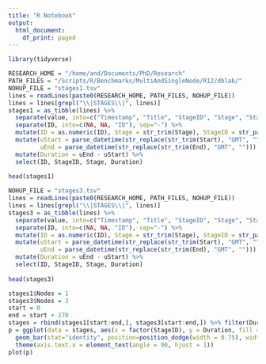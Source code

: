 ```yaml
---
title: "R Notebook"
output:
  html_document:
    df_print: paged
---
```


```r
library(tidyverse)

RESEARCH_HOME = "/home/and/Documents/PhD/Research"
PATH_FILES = "/Scripts/R/Benchmarks/MultiAndSingleNode/R12/dblab/"
NOHUP_FILE = "stages1.tsv"
lines = readLines(paste0(RESEARCH_HOME, PATH_FILES, NOHUP_FILE))
lines = lines[grepl("\\|STAGES\\|", lines)]
stages1 = as_tibble(lines) %>%
  separate(value, into=c("Timestamp", "Title", "StageID", "Stage", "Start", "End", "nTasks", "Runtime", "CPUTime", "InputBytes", "InputRecords", "ShuffleBytes", "ShuffleRecords", "ID"), sep="\\|") %>%
  separate(ID, into=c(NA, NA, "ID"), sep="-") %>%
  mutate(ID = as.numeric(ID), Stage = str_trim(Stage), StageID = str_pad(StageID, width = 4, pad = "0", side = "left")) %>%
  mutate(uStart = parse_datetime(str_replace(str_trim(Start), "GMT", "")), 
         uEnd = parse_datetime(str_replace(str_trim(End), "GMT", ""))) %>%
  mutate(Duration = uEnd - uStart) %>%
  select(ID, StageID, Stage, Duration)
  
head(stages1)
```
```r
NOHUP_FILE = "stages3.tsv"
lines = readLines(paste0(RESEARCH_HOME, PATH_FILES, NOHUP_FILE))
lines = lines[grepl("\\|STAGES\\|", lines)]
stages3 = as_tibble(lines) %>%
  separate(value, into=c("Timestamp", "Title", "StageID", "Stage", "Start", "End", "nTasks", "Runtime", "CPUTime", "InputBytes", "InputRecords", "ShuffleBytes", "ShuffleRecords", "ID"), sep="\\|") %>%
  separate(ID, into=c(NA, NA, "ID"), sep="-") %>%
  mutate(ID = as.numeric(ID), Stage = str_trim(Stage), StageID = str_pad(StageID, width = 4, pad = "0", side = "left")) %>%
  mutate(uStart = parse_datetime(str_replace(str_trim(Start), "GMT", "")), 
         uEnd = parse_datetime(str_replace(str_trim(End), "GMT", ""))) %>%
  mutate(Duration = uEnd - uStart) %>%
  select(ID, StageID, Stage, Duration)
  
head(stages3)
```


```r
stages1$Nodes = 1
stages3$Nodes = 3
start = 0
end = start + 270
stages = rbind(stages1[start:end,], stages3[start:end,]) %>% filter(Duration > 5)
p = ggplot(data = stages, aes(x = factor(StageID), y = Duration, fill = factor(Nodes))) +
  geom_bar(stat="identity", position=position_dodge(width = 0.75), width = 0.7) + 
  theme(axis.text.x = element_text(angle = 90, hjust = 1))
plot(p)
```

